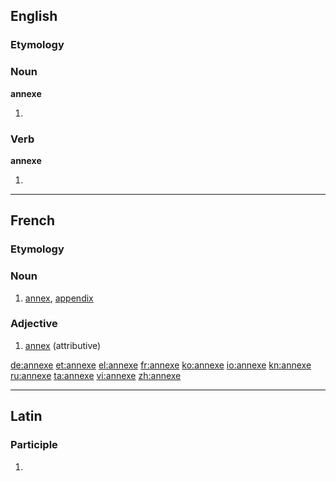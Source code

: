 {{also|annexé}}
==English==
===Etymology===
{{etyl|la}} {{term|annexus}}
===Noun===
'''annexe'''

# {{alternative spelling of|[[annex]]}}

===Verb===
'''annexe'''

# {{alternative spelling of|[[annex]]}}

----

==French==
===Etymology===
{{etyl|la|fr}} {{term|annexus}}

===Noun===
{{fr-noun|f}}

#[[annex]], [[appendix]]

===Adjective===
{{fr-adj-mf}}

#[[annex]] (attributive)

[[de:annexe]]
[[et:annexe]]
[[el:annexe]]
[[fr:annexe]]
[[ko:annexe]]
[[io:annexe]]
[[kn:annexe]]
[[ru:annexe]]
[[ta:annexe]]
[[vi:annexe]]
[[zh:annexe]]

----
==Latin==

===Participle===
{{la-part-form|annexe}}

# {{inflection of|annexus|annexus|voc|m|s|lang=la}}
{{count page|[[Wiktionary:Page count]]}}
{{rfc-auto}}